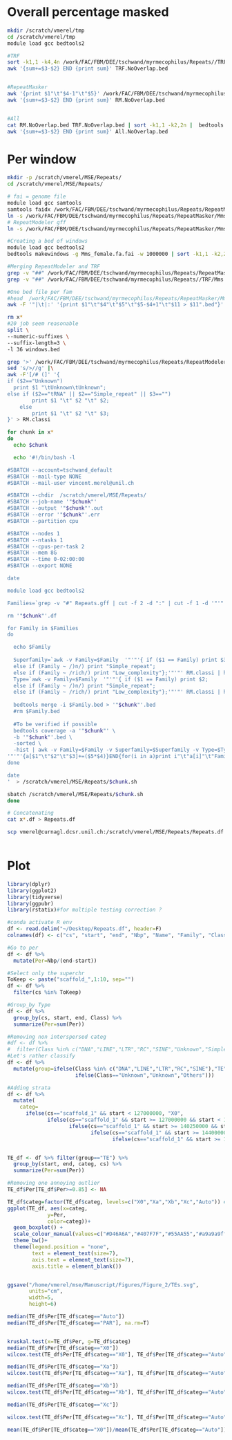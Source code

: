 
# Overall percentage masked

```bash
mkdir /scratch/vmerel/tmp
cd /scratch/vmerel/tmp
module load gcc bedtools2

#TRF
sort -k1,1 -k4,4n /work/FAC/FBM/DEE/tschwand/myrmecophilus/Repeats//TRF/Mms.gff | bedtools merge -i - >  TRF.NoOverlap.bed
awk '{sum+=$3-$2} END {print sum}' TRF.NoOverlap.bed


#RepeatMasker
awk '{print $1"\t"$4-1"\t"$5}' /work/FAC/FBM/DEE/tschwand/myrmecophilus/Repeats/RepeatMasker/Mms_female.fa.out.gff | sort -k1,1 -k2,2n | bedtools merge > RM.NoOverlap.bed
awk '{sum+=$3-$2} END {print sum}' RM.NoOverlap.bed


#All
cat RM.NoOverlap.bed TRF.NoOverlap.bed | sort -k1,1 -k2,2n |  bedtools merge > All.NoOverlap.bed
awk '{sum+=$3-$2} END {print sum}' All.NoOverlap.bed

```

# Per window


```bash
mkdir -p /scratch/vmerel/MSE/Repeats/
cd /scratch/vmerel/MSE/Repeats/

# fai = genome file
module load gcc samtools
samtools faidx /work/FAC/FBM/DEE/tschwand/myrmecophilus/Repeats/RepeatMasker/Mms_female.fa
ln -s /work/FAC/FBM/DEE/tschwand/myrmecophilus/Repeats/RepeatMasker/Mms_female.fa.fai ./
# RepeatModeler gff
ln -s /work/FAC/FBM/DEE/tschwand/myrmecophilus/Repeats/RepeatMasker/Mms_female.fa.out.gff ./

#Creating a bed of windows
module load gcc bedtools2
bedtools makewindows -g Mms_female.fa.fai -w 1000000 | sort -k1,1 -k2,2n  > windows.bed

#Merging RepeatModeler and TRF
grep -v "##" /work/FAC/FBM/DEE/tschwand/myrmecophilus/Repeats/RepeatMasker/Mms_female.fa.out.gff > Repeats.gff
grep -v "##" /work/FAC/FBM/DEE/tschwand/myrmecophilus/Repeats//TRF/Mms.gff | awk '{print $0" :Motif:(X)n"}'  >> Repeats.gff

#One bed file per fam
#head  /work/FAC/FBM/DEE/tschwand/myrmecophilus/Repeats/RepeatMasker/Mms_female.fa.out.gff | awk -F '"|\t|:' '{print $1"\t"$4"\t"$5"\t"$5-$4+1"\t"$11 > $11".bed"}'
awk -F '"|\t|:' '{print $1"\t"$4"\t"$5"\t"$5-$4+1"\t"$11 > $11".bed"}' Repeats.gff 

rm x*
#20 job seem reasonable
split \
--numeric-suffixes \
--suffix-length=3 \
-l 36 windows.bed

grep '>' /work/FAC/FBM/DEE/tschwand/myrmecophilus/Repeats/RepeatModeler/genome-families.fa |\
sed 's/>//g' |\
awk -F'[/# (]' '{
if ($2=="Unknown")
  print $1 "\tUnknown\tUnknown";
else if ($2=="tRNA" || $2=="Simple_repeat" || $3=="")
        print $1 "\t" $2 "\t" $2;
    else 
        print $1 "\t" $2 "\t" $3;
}' > RM.classi

for chunk in x*
do
  echo $chunk

  echo '#!/bin/bash -l

#SBATCH --account=tschwand_default
#SBATCH --mail-type NONE 
#SBATCH --mail-user vincent.merel@unil.ch

#SBATCH --chdir  /scratch/vmerel/MSE/Repeats/
#SBATCH --job-name '"$chunk"'
#SBATCH --output '"$chunk"'.out
#SBATCH --error '"$chunk"'.err
#SBATCH --partition cpu

#SBATCH --nodes 1 
#SBATCH --ntasks 1 
#SBATCH --cpus-per-task 2
#SBATCH --mem 8G 
#SBATCH --time 0-02:00:00 
#SBATCH --export NONE

date

module load gcc bedtools2

Families=`grep -v "#" Repeats.gff | cut -f 2 -d ":" | cut -f 1 -d '"'"'"'"'"' | sort -u`

rm '"$chunk"'.df

for Family in $Families
do

  echo $Family
  
  Superfamily=`awk -v Family=$Family  '"'"'{ if ($1 == Family) print $3; 
  else if (Family ~ /)n/) print "Simple_repeat";
  else if (Family ~ /rich/) print "Low_complexity"};'"'"' RM.classi | head -n 1`
  Type=`awk -v Family=$Family  '"'"'{ if ($1 == Family) print $2; 
  else if (Family ~ /)n/) print "Simple_repeat";
  else if (Family ~ /rich/) print "Low_complexity"};'"'"' RM.classi | head -n 1`
  
  bedtools merge -i $Family.bed > '"$chunk"'.bed
  #rm $Family.bed
  
  #To be verified if possible
  bedtools coverage -a '"$chunk"' \
  -b '"$chunk"'.bed \
  -sorted \
  -hist | awk -v Family=$Family -v Superfamily=$Superfamily -v Type=$Type \
'"'"'{a[$1"\t"$2"\t"$3]+=($5*$4)}END{for(i in a)print i"\t"a[i]"\t"Family"\t"Superfamily"\t"Type|"sort"}'"'"'  >> '"$chunk"'.df
done

date
'  > /scratch/vmerel/MSE/Repeats/$chunk.sh

sbatch /scratch/vmerel/MSE/Repeats/$chunk.sh
done

# Concatenating
cat x*.df > Repeats.df 

scp vmerel@curnagl.dcsr.unil.ch:/scratch/vmerel/MSE/Repeats/Repeats.df ~/Desktop



```

# Plot



```r
library(dplyr)
library(ggplot2)
library(tidyverse)
library(ggpubr)
library(rstatix)#for multiple testing correction ?

#conda activate R env
df <- read.delim("~/Desktop/Repeats.df", header=F) 
colnames(df) <- c("cs", "start", "end", "Nbp", "Name", "Family", "Class")

#Go to per
df <- df %>%
  mutate(Per=Nbp/(end-start))

#Select only the superchr
ToKeep <- paste("scaffold_",1:10, sep="")
df <- df %>%
  filter(cs %in% ToKeep)

#Group_by Type
df <- df %>%
  group_by(cs, start, end, Class) %>%
  summarize(Per=sum(Per)) 

#Removing non interspersed categ
#df <- df %>%
#  filter(Class %in% c("DNA","LINE","LTR","RC","SINE","Unknown","Simple_repeat"))
#Let's rather classify
df <- df %>%
  mutate(group=ifelse(Class %in% c("DNA","LINE","LTR","RC","SINE"),"TE",
                      ifelse(Class=="Unknown","Unknown","Others")))

#Adding strata
df <- df %>%
  mutate(
    categ=
      ifelse(cs=="scaffold_1" && start < 127000000, "X0",
             ifelse(cs=="scaffold_1" && start >= 127000000 && start < 140250000, "Xa",
                    ifelse(cs=="scaffold_1" && start >= 140250000 && start < 144000000, "Xa",
                           ifelse(cs=="scaffold_1" && start >= 144000000 && start < 157000000, "Xb",
                                  ifelse(cs=="scaffold_1" && start >= 157000000 && end < 170024705, "Xc","Auto"))))))


TE_df <- df %>% filter(group=="TE") %>%
  group_by(start, end, categ, cs) %>%
  summarize(Per=sum(Per)) 

#Removing one annoying outlier
TE_df$Per[TE_df$Per>=0.85] <- NA

TE_df$categ=factor(TE_df$categ, levels=c("X0","Xa","Xb","Xc","Auto")) #XYc
ggplot(TE_df, aes(x=categ,
             y=Per,
             color=categ))+
  geom_boxplot() +
  scale_colour_manual(values=c("#D46A6A","#407F7F","#55AA55","#a9a9a9ff","black"))+  #","#D49A6A""
  theme_bw()+
  theme(legend.position = "none",
        text = element_text(size=7),
        axis.text = element_text(size=7),
        axis.title = element_blank())


ggsave("/home/vmerel/mse/Manuscript/Figures/Figure_2/TEs.svg",
       units="cm",
       width=5,
       height=6)

median(TE_df$Per[TE_df$categ=="Auto"])
median(TE_df$Per[TE_df$categ=="PAR"], na.rm=T)


kruskal.test(x=TE_df$Per, g=TE_df$categ)
median(TE_df$Per[TE_df$categ=="X0"])
wilcox.test(TE_df$Per[TE_df$categ=="X0"], TE_df$Per[TE_df$categ=="Auto"])

median(TE_df$Per[TE_df$categ=="Xa"])
wilcox.test(TE_df$Per[TE_df$categ=="Xa"], TE_df$Per[TE_df$categ=="Auto"])

median(TE_df$Per[TE_df$categ=="Xb"])
wilcox.test(TE_df$Per[TE_df$categ=="Xb"], TE_df$Per[TE_df$categ=="Auto"])

median(TE_df$Per[TE_df$categ=="Xc"])

wilcox.test(TE_df$Per[TE_df$categ=="Xc"], TE_df$Per[TE_df$categ=="Auto"])

mean(TE_df$Per[TE_df$categ=="X0"])/mean(TE_df$Per[TE_df$categ=="Auto"])

```


